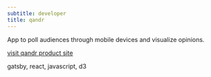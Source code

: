 ```yaml
---
subtitle: developer
title: qandr
---
```


App to poll audiences through mobile devices and visualize opinions.

<a href="https://www.qandr.eu/nl">visit qandr product site</a>

<mono>
  gatsby, react, javascript, d3
</mono>
